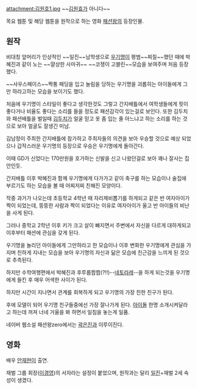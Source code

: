 attachment:김원호1.jpg
~~[[김원효]]가 아니다~~

목요 웹툰 및 해당 웹툰을 원작으로 하는 영화 [[패션왕]]의 등장인물.

== 원작 ==
비대칭 앞머리가 인상적인 ~~일진~~남학생으로 [[우기명]]이 평범~~찌질~~했던 때에 박혜진과 같이 노는 ~~얄상한 사마귀~~ ~~코쟁이 고블린~~모습을 보여주며 처음 등장했다.

~~사우스페이스~~짝퉁 패딩을 입고 놀림을 당하는 우기명을 괴롭히는 아이들에게 그만 하라고하는 모습을 보이기도 했다.

처음에 우기명이 스타일이 좋다고 생각한것도 그렇고 간지배틀에서 여학생들에게 핏이 좋다거나 비율도 좋다는 소리를 들을 정도로 패션감각이 있는걸로 보인다. 또한 김두치와 패션배틀을 벌일때 [[김두치]]가 얼굴 믿고 옷 좀 입는 줄 아느냐고 하는 소리를 하는 것으로 보아 얼굴도 잘생긴 미남.

김남정이 주최한 간지배틀에 참가하고 주최자들의 의견을 보아 우승할 것으로 예상 되었으나 갑작스러운 우기명의 등장으로 우승은 우기명에게 돌아간다.

이때 GD가 신었다는 170만원을 호가하는 신발을 신고 나왔던걸로 보아 꽤나 잘사는 집안인듯.

간지배틀 이후 박혜진과 함께 우기명에게 다가가고 같이 축구를 하는 모습이나 술집에 부르기도 하는 모습을 볼 때 어찌저찌 친해진 모양이다.

작중 과거가 나오는데 초등학교 4학년 때 자리제비뽑기를 하게되고 같은 반 여자아이가 짝이 되었는데, 뚱뚱한 사람과 짝이 되었다는 이유로 여자아이가 울고 반 아이들의 비난을 사게 된다.

그러나 중학교 2학년 이후 키가 크고 살이 빠지면서 주변에서 자신을 다르게 대하게되고 이후부터 패션에 관심을 갖게 된다.

우기명을 놀리던 아이들에게 그만하라고 한 모습이나 이후 변화한 우기명에게 관심을 가지며 친하게 지내는 모습을 보아 우기명의 자신과 닮은 모습에 친근감을 느끼게 된 것으로 추측된다.

하지만 수학여행편에서 박혜진과 후루룹짭짭(?!!)--[[네토라레]]--을 하게 되는것을 우기명에게 들킨 후 매우 어색한 사이가 된다.

하지만 시간이 지나면서 관계를 회복하게 되고 우기명의 가장 친한 친구가 된다.

후에 모델이 되어 우기명 친구들중에선 가장 잘나가게 된다. [[아이돌]] 한명 소개시켜달라고 하는데 꺼져 너네 거울을 봐 하면서 일침을 놓는게 일품.

네이버 웹소설 패션왕zero에서는 [[곽은진]]과 이루이진다.

== 영화 ==
배우 [[안재현]]이 출연.

재벌 그룹 회장([[이경영]])의 서자라는 설정이 붙었으며, 원작과는 달리 [[일진]]+재벌 2세 속성이 생겼다.
